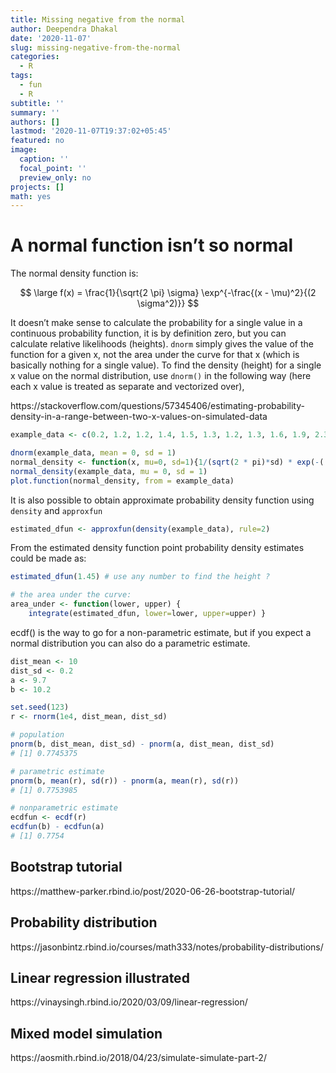 ```yaml
---
title: Missing negative from the normal
author: Deependra Dhakal
date: '2020-11-07'
slug: missing-negative-from-the-normal
categories:
  - R
tags:
  - fun
  - R
subtitle: ''
summary: ''
authors: []
lastmod: '2020-11-07T19:37:02+05:45'
featured: no
image:
  caption: ''
  focal_point: ''
  preview_only: no
projects: []
math: yes
---
```


# A normal function isn't so normal

The normal density function is:

$$
\large
f(x) = \frac{1}{\sqrt{2 \pi} \sigma} \exp^{-\frac{(x - \mu)^2}{(2 \sigma^2)}}
$$

It doesn't make sense to calculate the probability for a single value in a continuous probability function, it is by definition zero, but you can calculate relative likelihoods (heights). `dnorm` simply gives the value of the function for a given x, not the area under the curve for that x (which is basically nothing for a single value). To find the density (height) for a single x value on the normal distribution, use `dnorm()` in the following way (here each x value is treated as separate and vectorized over),

https://stackoverflow.com/questions/57345406/estimating-probability-density-in-a-range-between-two-x-values-on-simulated-data

```r
example_data <- c(0.2, 1.2, 1.2, 1.4, 1.5, 1.3, 1.2, 1.3, 1.6, 1.9, 2.3)

dnorm(example_data, mean = 0, sd = 1)
normal_density <- function(x, mu=0, sd=1){1/(sqrt(2 * pi)*sd) * exp(-((x - mu)^2/(2 * sd^2)))}
normal_density(example_data, mu = 0, sd = 1)
plot.function(normal_density, from = example_data)
```

It is also possible to obtain approximate probability density function using `density` and `approxfun` 

```r
estimated_dfun <- approxfun(density(example_data), rule=2)
```

From the estimated density function point probability density estimates could be made as:

```r
estimated_dfun(1.45) # use any number to find the height ?

# the area under the curve:
area_under <- function(lower, upper) {
    integrate(estimated_dfun, lower=lower, upper=upper) }
```


ecdf() is the way to go for a non-parametric estimate, but if you expect a normal distribution you can also do a parametric estimate.

```r
dist_mean <- 10
dist_sd <- 0.2
a <- 9.7
b <- 10.2

set.seed(123)
r <- rnorm(1e4, dist_mean, dist_sd)

# population
pnorm(b, dist_mean, dist_sd) - pnorm(a, dist_mean, dist_sd)
# [1] 0.7745375

# parametric estimate
pnorm(b, mean(r), sd(r)) - pnorm(a, mean(r), sd(r))
# [1] 0.7753985

# nonparametric estimate
ecdfun <- ecdf(r)
ecdfun(b) - ecdfun(a)
# [1] 0.7754
```


## Bootstrap tutorial

https://matthew-parker.rbind.io/post/2020-06-26-bootstrap-tutorial/

## Probability distribution

https://jasonbintz.rbind.io/courses/math333/notes/probability-distributions/

## Linear regression illustrated

https://vinaysingh.rbind.io/2020/03/09/linear-regression/

## Mixed model simulation

https://aosmith.rbind.io/2018/04/23/simulate-simulate-part-2/
